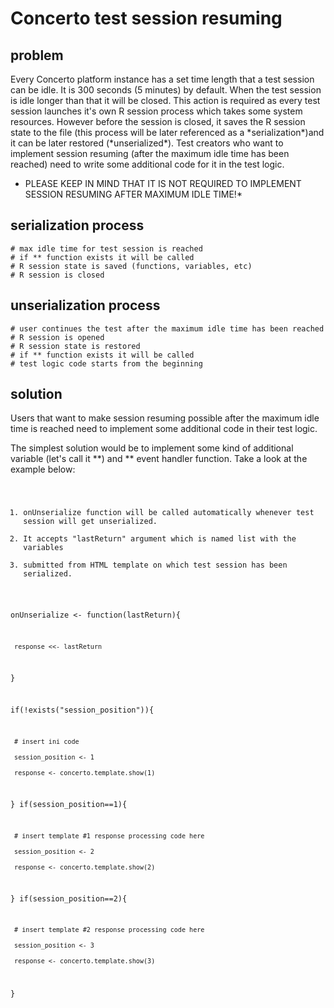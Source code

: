=Concerto test session resuming=

==problem==

Every Concerto platform instance has a set time length that a test session can be idle. It is 300 seconds (5 minutes) by default. When the test session is idle longer than that it will be closed. This action is required as every test session launches it's own R session process which takes some system resources. However before the session is closed, it saves the R session state to the file (this process will be later referenced as a *serialization*)and it can be later restored (*unserialized*). Test creators who want to implement session resuming (after the maximum idle time has been reached) need to write some additional code for it in the test logic.

*PLEASE KEEP IN MIND THAT IT IS NOT REQUIRED TO IMPLEMENT SESSION RESUMING AFTER MAXIMUM IDLE TIME!*

==serialization process==

 # max idle time for test session is reached
 # if *{{{onSerialize}}}* function exists it will be called
 # R session state is saved (functions, variables, etc)
 # R session is closed

==unserialization process==

 # user continues the test after the maximum idle time has been reached
 # R session is opened 
 # R session state is restored
 # if *{{{onUnserialize}}}* function exists it will be called
 # test logic code starts from the beginning 

==solution==

Users that want to make session resuming possible after the maximum idle time is reached need to implement some additional code in their test logic.

The simplest solution would be to implement some kind of additional variable (let's call it *{{{session_position}}}*) and *{{{onUnserialize}}}* event handler function. Take a look at the example below:

<code language="r">
# onUnserialize function will be called automatically whenever test session will get unserialized. 
# It accepts "lastReturn" argument which is named list with the variables
# submitted from HTML template on which test session has been serialized.
onUnserialize <- function(lastReturn){
  response <<- lastReturn
}

if(!exists("session_position")){
  # insert ini code
  session_position <- 1
  response <- concerto.template.show(1)
}
if(session_position==1){
  # insert template #1 response processing code here
  session_position <- 2
  response <- concerto.template.show(2)
}
if(session_position==2){
  # insert template #2 response processing code here
  session_position <- 3
  response <- concerto.template.show(3)
}
</code>